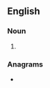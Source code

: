 ==English==

===Noun===
{{head|en|noun plural form}}

# {{plural of|serovar|lang=en}}

===Anagrams===
* {{anagrams|en|savorers}}